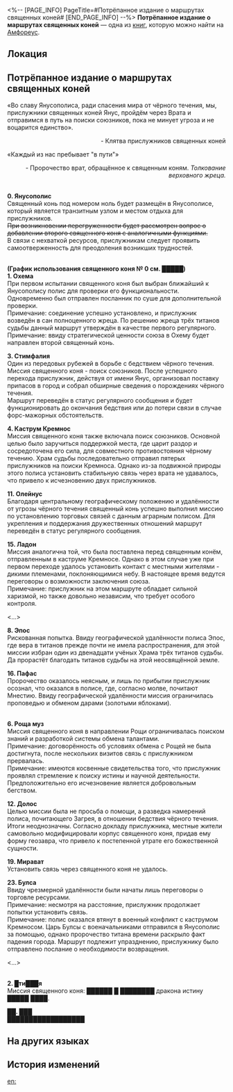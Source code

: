 <%-- [PAGE_INFO]
PageTitle=#Потрёпанное издание о маршрутах священных коней#
[END_PAGE_INFO] --%>
{{Дополнить}}
{{Книга Инфобокс
|id           = 497
|partIds      = 190810
|Название     = 
|Изображение  = Предмет Книга Амфореус 1.png
|Мир          = Амфореус
|Томов        = 1
|Автор        = <!--нужно добавить-->
|Описание     = Журнал с записями о назначениях и миссиях каждого янусова коня. Изрядно истрёпан от частого использования.
|Том1         = {{tx}}
|Источник1    = {{tx|Отсутствует источник}}
|Персонажи    = 
|Фракции      = 
}}
'''Потрёпанное издание о маршрутах священных коней''' — одна из [[Книги|книг]], которую можно найти на [[Амфореус]].

==Локация==
{{Отметка карты|<!--название карты-->|<!--id отметки-->}}

==Потрёпанное издание о маршрутах священных коней==
«Во славу Янусополиса, ради спасения мира от чёрного течения, мы, прислужники священных коней Янус, пройдём через Врата и отправимся в путь на поиски союзников, пока не минует угроза и не воцарится единство».<br /><div align="right">- Клятва прислужников священных коней</div>

«Каждый из нас пребывает "в пути"»<br /><div align="right">- Пророчество врат, обращённое к священным коням. ''Толкование верховного жреца.''</div>

'''{{Размер|28|Центральная гавань}}'''<br />
'''0. Янусополис'''<br />
Священный конь под номером ноль будет размещён в Янусополисе, который является транзитным узлом и местом отдыха для прислужников.<br /><s>При возникновении перегруженности будет рассмотрен вопрос о добавлении второго священного коня с аналогичными функциями.</s><br />В связи с нехваткой ресурсов, прислужникам следует проявить самоотверженность для преодоления возникших трудностей.

'''{{Размер|28|Регулярный маршрут}}'''<br />
'''(График использования священного коня №&nbsp;0 см. █████)'''<br />
'''1. Охема'''<br />
При первом испытании священного коня был выбран ближайший к Янусополису полис для проверки его функциональности. Одновременно был отправлен посланник по суше для дополнительной проверки.<br />
Примечание: соединение успешно установлено, и прислужник возведён в сан полноценного жреца. По решению жреца трёх титанов судьбы данный маршрут утверждён в качестве первого регулярного.<br />
Примечание: ввиду стратегической ценности союза в Охему будет направлен второй священный конь.

'''3. Стимфалия'''<br />
Один из передовых рубежей в борьбе с бедствием чёрного течения. Миссия священного коня - поиск союзников. После успешного перехода прислужник, действуя от имени Янус, организовал поставку припасов в город и собрал обширные сведения о порождениях чёрного течения.<br />
Маршрут переведён в статус регулярного сообщения и будет функционировать до окончания бедствия или до потери связи в случае форс-мажорных обстоятельств.

'''4. Каструм Кремнос'''<br />
Миссия священного коня также включала поиск союзников. Основной целью было заручиться поддержкой места, где царит раздор и сосредоточена его сила, для совместного противостояния чёрному течению. Храм судьбы последовательно отправил пятерых прислужников на поиски Кремноса. Однако из-за подвижной природы этого полиса установить стабильную связь через врата не удавалось, что привело к исчезновению двух прислужников.


'''11. Олейнус'''<br />
Благодаря центральному географическому положению и удалённости от угрозы чёрного течения священный конь успешно выполнил миссию по установлению торговых связей с данным аграрным полисом. Для укрепления и поддержания дружественных отношений маршрут переведён в статус регулярного сообщения.


'''15. Ладон'''<br />
Миссия аналогична той, что была поставлена перед священным конём, отправленным в каструме Кремносе. Однако в этом случае уже при первом переходе удалось установить контакт с местными жителями - дикими племенами, поклоняющимися небу. В настоящее время ведутся переговоры о возможности заключения союза.<br />
Примечание: прислужник на этом маршруте обладает сильной харизмой, но также довольно независим, что требует особого контроля.

'''{{Размер|28|Экспериментальные маршруты}}'''

<...>

'''8. Эпос'''<br />
Рискованная попытка. Ввиду географической удалённости полиса Эпос, где вера в титанов прежде почти не имела распространения, для этой миссии избран один из двенадцати учёных Храма трёх титанов судьбы. Да прорастёт благодать титанов судьбы на этой неосвящённой земле.

'''16. Пафас'''<br />
Пророчество оказалось неясным, и лишь по прибытии прислужник осознал, что оказался в полисе, где, согласно молве, почитают Мнестию. Ввиду географической удалённости миссия ограничилась проповедью и обменом дарами (золотыми яблоками).

'''{{Размер|28|Архив упразднённых маршрутов}}'''<br />
'''6. Роща муз'''<br />
Миссия священного коня в направлении Рощи ограничивалась поиском знаний и разработкой системы обмена талантами.<br />
Примечание: договорённость об условиях обмена с Рощей не была достигнута, после нескольких визитов связь с прислужником прервалась.<br />
Примечание: имеются косвенные свидетельства того, что прислужник проявлял стремление к поиску истины и научной деятельности. Предположительно его исчезновение является добровольным бегством.

'''12. Долос'''<br />
Целью миссии была не просьба о помощи, а разведка намерений полиса, почитающего Загрея, в отношении бедствия чёрного течения.<br />
Итоги неоднозначны. Согласно докладу прислужника, местные жители самовольно модифицировали корпус священного коня, придав ему форму геозавра, что привело к постепенной утрате его божественной сущности.

'''19. Мирават'''<br />
Установить связь через священного коня не удалось.

'''23. Булса'''<br />
Ввиду чрезмерной удалённости были начаты лишь переговоры о торговле ресурсами.<br />
Примечание: несмотря на расстояние, прислужник продолжает попытки установить связь.<br />
Примечание: полис оказался втянут в военный конфликт с каструмом Кремносом. Царь Булсы с военачальниками отправился в Янусополис за помощью, однако пророчество титана времени раскрыло факт падения города. Маршрут подлежит упразднению, прислужнику было отправлено послание о необходимости возвращения.


<...>

'''{{Размер|28|███ маршрут}}'''<br />
'''2. █ти███я'''<br />
Миссия священного коня: ██████ █ ████████ дракона истину █████ ████.

'''██. ███'''<br />
██████████████████

==На других языках==
{{На других языках
|en   = Tattered Schedule of Divine Foals
|zhs  = 残破的神驹线路表
|zht  = 殘破的神駒線路表
|ja   = 破れた神馬のルート記録
|ko   = 너덜너덜한 신마 노선표
|es   = Lista de rutas de potros divinos deteriorada
|fr   = Calendrier des destriers divins en lambeaux
|ru   = Потрёпанное издание о маршрутах священных коней
|th   = ตารางเส้นทางอาชาเทพที่เสียหาย
|vi   = Danh Sách Lộ Trình Ngựa Thần Đã Hỏng
|de   = Zerfledderte Routenliste der göttlichen Fohlen
|id   = Daftar Rute Kuda Ilahi yang Rusak
|pt   = Cronograma Esfarrapado de Potros Divinos
}}

==История изменений==
{{История изменений|3.5}}

[[en:]]